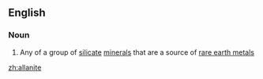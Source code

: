 ==English==

===Noun===
{{wikipedia}}
{{en-noun}}

# {{mineralogy}} Any of a group of [[silicate]] [[mineral]]s that are a source of [[rare earth metal]]s

[[zh:allanite]]
